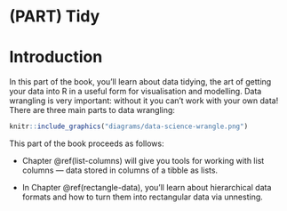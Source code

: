 # (PART) Tidy {.unnumbered}

# Introduction {#tidy-intro .unnumbered}

In this part of the book, you'll learn about data tidying, the art of getting your data into R in a useful form for visualisation and modelling.
Data wrangling is very important: without it you can't work with your own data!
There are three main parts to data wrangling:

```r
knitr::include_graphics("diagrams/data-science-wrangle.png")
```

<!--# TO DO: Redo the diagram without highlighting import. -->

This part of the book proceeds as follows:

-   Chapter \@ref(list-columns) will give you tools for working with list columns --- data stored in columns of a tibble as lists.

-   In Chapter \@ref(rectangle-data), you'll learn about hierarchical data formats and how to turn them into rectangular data via unnesting.

<!--# TO DO: Revisit bullet points about new chapters. -->
